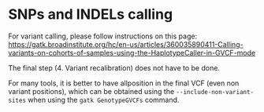 # SNPs and INDELs calling

For variant calling, please follow instructions on this page: <https://gatk.broadinstitute.org/hc/en-us/articles/360035890411-Calling-variants-on-cohorts-of-samples-using-the-HaplotypeCaller-in-GVCF-mode>

The final step (4. Variant recalibration) does not have to be done.

For many tools, it is better to have allposition in the final VCF (even non variant positions), which can be obtained using the `--include-non-variant-sites` when using the `gatk GenotypeGVCFs` command. 